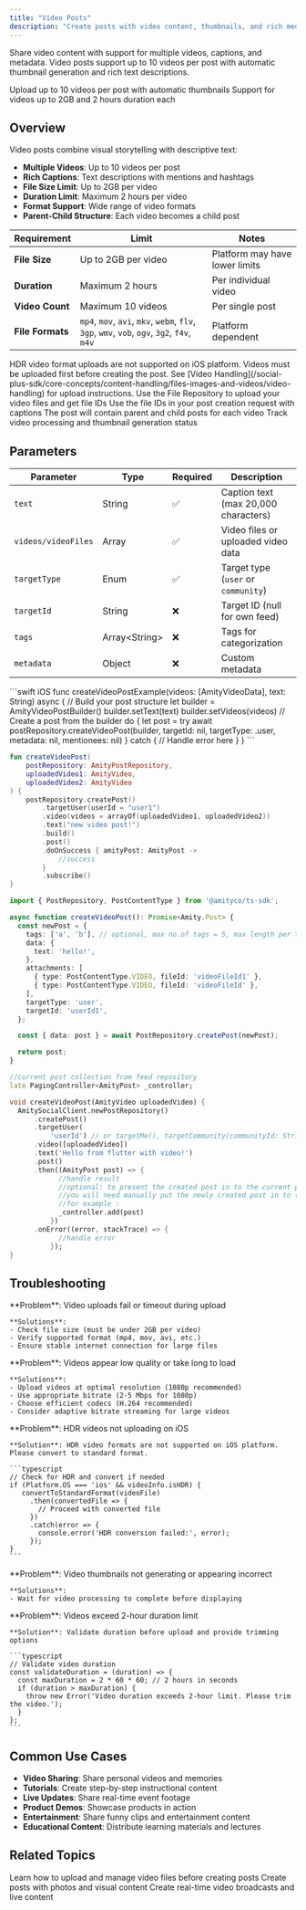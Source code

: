 ```yaml
---
title: "Video Posts"
description: "Create posts with video content, thumbnails, and rich media support"
---
```


Share video content with support for multiple videos, captions, and metadata. Video posts support up to 10 videos per post with automatic thumbnail generation and rich text descriptions.

<CardGroup cols={2}>
  <Card title="Multi-Video Support" icon="video">
    Upload up to 10 videos per post with automatic thumbnails
  </Card>
  <Card title="Large File Support" icon="hard-drive">
    Support for videos up to 2GB and 2 hours duration each
  </Card>
</CardGroup>

## Overview

Video posts combine visual storytelling with descriptive text:

- **Multiple Videos**: Up to 10 videos per post
- **Rich Captions**: Text descriptions with mentions and hashtags
- **File Size Limit**: Up to 2GB per video
- **Duration Limit**: Maximum 2 hours per video
- **Format Support**: Wide range of video formats
- **Parent-Child Structure**: Each video becomes a child post


| Requirement | Limit | Notes |
|-------------|-------|-------|
| **File Size** | Up to 2GB per video | Platform may have lower limits |
| **Duration** | Maximum 2 hours | Per individual video |
| **Video Count** | Maximum 10 videos | Per single post |
| **File Formats** | `mp4`, `mov`, `avi`, `mkv`, `webm`, `flv`, `3gp`, `wmv`, `vob`, `ogv`, `3g2`, `f4v`, `m4v` | Platform dependent |

<Note>
HDR video format uploads are not supported on iOS platform.
</Note>

<Warning>
Videos must be uploaded first before creating the post. See [Video Handling](/social-plus-sdk/core-concepts/content-handling/files-images-and-videos/video-handling) for upload instructions.
</Warning>

<Steps>
  <Step title="Upload Videos">
    Use the File Repository to upload your video files and get file IDs
  </Step>
  <Step title="Create Post">
    Use the file IDs in your post creation request with captions
  </Step>
  <Step title="Handle Response">
    The post will contain parent and child posts for each video
  </Step>
  <Step title="Monitor Progress">
    Track video processing and thumbnail generation status
  </Step>
</Steps>

## Parameters

| Parameter | Type | Required | Description |
|-----------|------|----------|-------------|
| `text` | String | ✅ | Caption text (max 20,000 characters) |
| `videos/videoFiles` | Array | ✅ | Video files or uploaded video data |
| `targetType` | Enum | ✅ | Target type (`user` or `community`) |
| `targetId` | String | ❌ | Target ID (null for own feed) |
| `tags` | Array\<String\> | ❌ | Tags for categorization |
| `metadata` | Object | ❌ | Custom metadata |

<CodeGroup>
```swift iOS
func createVideoPostExample(videos: [AmityVideoData], text: String) async {
    // Build your post structure
    let builder = AmityVideoPostBuilder()
    builder.setText(text)
    builder.setVideos(videos)
    // Create a post from the builder
    do {
        let post = try await postRepository.createVideoPost(builder, targetId: nil, targetType: .user, metadata: nil, mentionees: nil)
    } catch {
        // Handle error here
    }
}
```

```kotlin Android
fun createVideoPost(
    postRepository: AmityPostRepository,
    uploadedVideo1: AmityVideo,
    uploadedVideo2: AmityVideo
) {
    postRepository.createPost()
        .targetUser(userId = "user1")
        .video(videos = arrayOf(uploadedVideo1, uploadedVideo2))
        .text("new video post!")
        .build()
        .post()
        .doOnSuccess { amityPost: AmityPost ->
            //success
        }
        .subscribe()
}
```

```typescript TypeScript
import { PostRepository, PostContentType } from '@amityco/ts-sdk';

async function createVideoPost(): Promise<Amity.Post> {
  const newPost = {
    tags: ['a', 'b'], // optional, max no.of tags = 5, max length per tag = 24 chars
    data: {
      text: 'hello!',
    },
    attachments: [
      { type: PostContentType.VIDEO, fileId: 'videoFileId1' },
      { type: PostContentType.VIDEO, fileId: 'videoFileId' },
    ],
    targetType: 'user',
    targetId: 'userId1',
  };

  const { data: post } = await PostRepository.createPost(newPost);

  return post;
}
```

```dart Flutter
//current post collection from feed repository
late PagingController<AmityPost> _controller;

void createVideoPost(AmityVideo uploadedVideo) {
  AmitySocialClient.newPostRepository()
      .createPost()
      .targetUser(
          'userId') // or targetMe(), targetCommunity(communityId: String)
      .video([uploadedVideo])
      .text('Hello from flutter with video!')
      .post()
      .then((AmityPost post) => {
            //handle result
            //optional: to present the created post in to the current post collection
            //you will need manually put the newly created post in to the collection
            //for example :
            _controller.add(post)
          })
      .onError((error, stackTrace) => {
            //handle error
          });
}
```

</CodeGroup>

## Troubleshooting

<AccordionGroup>
  <Accordion title="Video Upload Failures" icon="upload">
    **Problem**: Video uploads fail or timeout during upload
    
    **Solutions**:
    - Check file size (must be under 2GB per video)
    - Verify supported format (mp4, mov, avi, etc.)
    - Ensure stable internet connection for large files

  </Accordion>
  
  <Accordion title="Video Quality Issues" icon="video">
    **Problem**: Videos appear low quality or take long to load
    
    **Solutions**:
    - Upload videos at optimal resolution (1080p recommended)
    - Use appropriate bitrate (2-5 Mbps for 1080p)
    - Choose efficient codecs (H.264 recommended)
    - Consider adaptive bitrate streaming for large videos
    
  </Accordion>
  
  <Accordion title="HDR Video Support" icon="sun">
    **Problem**: HDR videos not uploading on iOS

    **Solution**: HDR video formats are not supported on iOS platform. Please convert to standard format.

    ```typescript
    // Check for HDR and convert if needed
    if (Platform.OS === 'ios' && videoInfo.isHDR) {
       convertToStandardFormat(videoFile)
         .then(convertedFile => {
           // Proceed with converted file
         })
         .catch(error => {
           console.error('HDR conversion failed:', error);
         });
    }
    ```
  </Accordion>
  
  <Accordion title="Thumbnail Generation" icon="image">
    **Problem**: Video thumbnails not generating or appearing incorrect
    
    **Solutions**:
    - Wait for video processing to complete before displaying

  </Accordion>
  
  <Accordion title="Duration Validation" icon="clock">
    **Problem**: Videos exceed 2-hour duration limit
    
    **Solution**: Validate duration before upload and provide trimming options
    
    ```typescript
    // Validate video duration
    const validateDuration = (duration) => {
      const maxDuration = 2 * 60 * 60; // 2 hours in seconds
      if (duration > maxDuration) {
        throw new Error('Video duration exceeds 2-hour limit. Please trim the video.');
      }
    };
    ```
  </Accordion>
</AccordionGroup>

## Common Use Cases

- **Video Sharing**: Share personal videos and memories
- **Tutorials**: Create step-by-step instructional content
- **Live Updates**: Share real-time event footage
- **Product Demos**: Showcase products in action
- **Entertainment**: Share funny clips and entertainment content
- **Educational Content**: Distribute learning materials and lectures

## Related Topics

<CardGroup cols={3}>
  <Card title="Video Handling" href="/social-plus-sdk/core-concepts/content-handling/files-images-and-videos/video-handling" icon="upload">
    Learn how to upload and manage video files before creating posts
  </Card>
  <Card title="Image Posts" href="./image-post" icon="image">
    Create posts with photos and visual content
  </Card>
  <Card title="Live Streaming" href="/social-plus-sdk/video/broadcasting/overview" icon="circle-video">
    Create real-time video broadcasts and live content
  </Card>
</CardGroup>